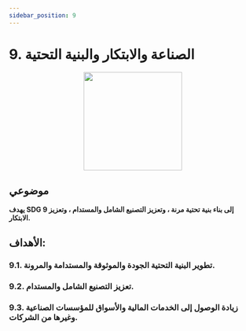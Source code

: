 ```yaml
---
sidebar_position: 9
---
```

# 9. الصناعة والابتكار والبنية التحتية
<p align="center"><img src="https://www.un.org/sustainabledevelopment/wp-content/uploads/2019/08/E-Goal-09-1024x1024.png" width="200" height="200"/></p>

## **موضوعي**

**يهدف SDG 9 إلى بناء بنية تحتية مرنة ، وتعزيز التصنيع الشامل والمستدام ، وتعزيز الابتكار.**

 ## الأهداف: 
    
 ### 9.1. تطوير البنية التحتية الجودة والموثوقة والمستدامة والمرونة. 

 ### 9.2. تعزيز التصنيع الشامل والمستدام. 

 ### 9.3. زيادة الوصول إلى الخدمات المالية والأسواق للمؤسسات الصناعية وغيرها من الشركات.